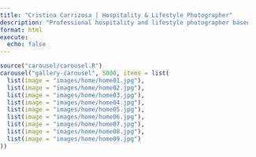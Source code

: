 ```yaml
---
title: "Cristina Carrizosa | Hospitality & Lifestyle Photographer"
description: "Professional hospitality and lifestyle photographer based in Richmond, VA. Specializing in boutique hotels, luxury vacation rentals, and interior design photography in San Francisco and internationally."
format: html
execute:
  echo: false
---
```


```r
source("carousel/carousel.R")
carousel("gallery-carousel", 5000, items = list(
  list(image = "images/home/home01.jpg"),
  list(image = "images/home/home02.jpg"),
  list(image = "images/home/home03.jpg"),
  list(image = "images/home/home04.jpg"),
  list(image = "images/home/home05.jpg"),
  list(image = "images/home/home06.jpg"),
  list(image = "images/home/home07.jpg"),
  list(image = "images/home/home08.jpg"),
  list(image = "images/home/home09.jpg")
))
```

<!-- Navigation Zones -->
<div class="carousel-zone carousel-zone-left" onclick="changeSlide(-1)"></div>
<div class="carousel-zone carousel-zone-right" onclick="changeSlide(1)"></div>

<!-- Arrow that follows cursor -->
<div class="cursor-arrow" id="cursorArrow">
  <svg xmlns="http://www.w3.org/2000/svg" width="16" height="16" fill="currentColor" viewBox="0 0 16 16">
    <path fill-rule="evenodd" d="M15 8a.5.5 0 0 0-.5-.5H2.707l3.147-3.146a.5.5 0 1 0-.708-.708l-4 4a.5.5 0 0 0 0 .708l4 4a.5.5 0 0 0 .708-.708L2.707 8.5H14.5A.5.5 0 0 0 15 8"/>
  </svg>
</div>

<script>
// Simple carousel navigation
let currentSlide = 0;
let totalSlides = 0;
let isTransitioning = false;
let carouselTimer = null;
const CAROUSEL_INTERVAL = 5000; // 5 seconds as defined in the carousel call

// Timer management functions
function startCarouselTimer() {
  stopCarouselTimer(); // Clear any existing timer
  carouselTimer = setInterval(() => {
    if (!isTransitioning) {
      changeSlide(1); // Auto-advance to next slide
    }
  }, CAROUSEL_INTERVAL);
}

function stopCarouselTimer() {
  if (carouselTimer) {
    clearInterval(carouselTimer);
    carouselTimer = null;
  }
}

function resetCarouselTimer() {
  stopCarouselTimer();
  startCarouselTimer();
}

function changeSlide(direction) {
  if (isTransitioning) return; // Prevent rapid clicking
  
  const carousel = document.getElementById('gallery-carousel');
  const slides = carousel.querySelectorAll('.carousel-item');
  totalSlides = slides.length;
  
  if (totalSlides === 0) return;
  
  isTransitioning = true;
  
  // Reset the carousel timer by stopping and restarting automatic cycling
  if (window.bootstrap && window.bootstrap.Carousel) {
    const bsCarousel = window.bootstrap.Carousel.getOrCreateInstance(carousel);
    bsCarousel.pause(); // Stop current timer
    bsCarousel.cycle(); // Restart timer from beginning
  }
  
  // Also reset our custom timer as a fallback
  resetCarouselTimer();
  
  // Remove active class from current slide (fade out)
  slides[currentSlide].classList.remove('active');
  
  // Calculate next slide
  if (direction === 1) {
    currentSlide = (currentSlide + 1) % totalSlides;
  } else {
    currentSlide = (currentSlide - 1 + totalSlides) % totalSlides;
  }
  
  // Add active class to new slide after a brief delay (fade in)
  setTimeout(() => {
    slides[currentSlide].classList.add('active');
  }, 150); // Slightly longer delay for fade-out then fade-in effect
  
  // Reset transition lock after animation
  setTimeout(() => {
    isTransitioning = false;
  }, 700); // Total time for both fade-out and fade-in
}

// Initialize carousel
document.addEventListener('DOMContentLoaded', function() {
  const carousel = document.getElementById('gallery-carousel');
  
  if (!carousel) {
    return;
  }
  
  const slides = carousel.querySelectorAll('.carousel-item');
  totalSlides = slides.length;
  
  // Ensure first slide is active and visible
  if (slides.length > 0) {
    // Remove any existing active classes
    slides.forEach(slide => slide.classList.remove('active'));
    // Add active class to first slide
    slides[0].classList.add('active');
  }
  
  // Start our custom timer as a fallback
  startCarouselTimer();
});

// Cursor arrow functionality
document.addEventListener('DOMContentLoaded', function() {
  const cursorArrow = document.getElementById('cursorArrow');
  const leftZone = document.querySelector('.carousel-zone-left');
  const rightZone = document.querySelector('.carousel-zone-right');
  
  let currentZone = null;
  
  // Track mouse movement
  document.addEventListener('mousemove', function(e) {
    cursorArrow.style.left = e.clientX + 'px';
    cursorArrow.style.top = e.clientY + 'px';
    
    // Check if mouse is within the carousel zones (both X and Y coordinates)
    const x = e.clientX;
    const y = e.clientY;
    const windowWidth = window.innerWidth;
    const windowHeight = window.innerHeight;
    
    // Check if mouse is within the vertical bounds of the carousel zones
    const zoneTop = 120; // Same as CSS top value
    const zoneBottom = windowHeight - 200; // Same as CSS calculation
    
    if (y < zoneTop || y > zoneBottom) {
      // Mouse is outside the vertical bounds - hide arrow
      cursorArrow.classList.remove('visible', 'left', 'right');
      currentZone = null;
      return;
    }
    
    // Check horizontal position only if within vertical bounds
    if (x < windowWidth * 0.15) {
      // Left edge - no arrow
      cursorArrow.classList.remove('visible', 'left', 'right');
      currentZone = null;
    } else if (x >= windowWidth * 0.15 && x < windowWidth * 0.45) {
      // Left zone
      if (currentZone !== 'left') {
        cursorArrow.classList.remove('visible', 'right');
        cursorArrow.classList.add('visible', 'left');
        cursorArrow.innerHTML = '<svg xmlns="http://www.w3.org/2000/svg" width="16" height="16" fill="currentColor" viewBox="0 0 16 16"><path fill-rule="evenodd" d="M15 8a.5.5 0 0 0-.5-.5H2.707l3.147-3.146a.5.5 0 1 0-.708-.708l-4 4a.5.5 0 0 0 0 .708l4 4a.5.5 0 0 0 .708-.708L2.707 8.5H14.5A.5.5 0 0 0 15 8"/></svg>';
        currentZone = 'left';
      }
    } else if (x >= windowWidth * 0.55 && x < windowWidth * 0.85) {
      // Right zone
      if (currentZone !== 'right') {
        cursorArrow.classList.remove('visible', 'left');
        cursorArrow.classList.add('visible', 'right');
        cursorArrow.innerHTML = '<svg xmlns="http://www.w3.org/2000/svg" width="16" height="16" fill="currentColor" viewBox="0 0 16 16"><path fill-rule="evenodd" d="M1 8a.5.5 0 0 1 .5-.5h11.793l-3.147-3.146a.5.5 0 0 1 .708-.708l4 4a.5.5 0 0 1 0 .708l-4 4a.5.5 0 0 1-.708-.708L13.293 8.5H1.5A.5.5 0 0 1 1 8"/></svg>';
        currentZone = 'right';
      }
    } else {
      // Right edge - no arrow
      cursorArrow.classList.remove('visible', 'left', 'right');
      currentZone = null;
    }
  });
  
  // Hide arrow when mouse leaves window
  document.addEventListener('mouseleave', function() {
    cursorArrow.classList.remove('visible', 'left', 'right');
    currentZone = null;
  });
});
</script>
<style>

/* hide title block but get browser tab title*/
.quarto-title-block {
  display: none !important;
}

/* Remove Quarto’s layout padding */
main#quarto-document-content,
.page-columns,
.content,
.column-page {
  padding: 0 !important;
  margin: 0 !important;
}

/* Remove body scroll gaps */
body, html {
  margin: 0;
  padding: 0;
  min-height: 100vh;
}

/* New wrapper to force full height */
.fullscreen-carousel {
  height: 100dvh;
  width: 100vw;
  margin: 0;
  padding: 0;
  display: flex;
  align-items: center;
  justify-content: center;
}

/* Carousel container */
#gallery-carousel {
  height: 70vh; /* Fixed height to leave space for footer */
  width: 100vw;
  position: relative;
  display: block;
  margin: 30px auto 0 auto; /* Reduced top margin to bring images closer to header */
}

/* Carousel inner container */
#gallery-carousel .carousel-inner {
  height: 100%;
  width: 100%;
  position: relative;
}

/* Carousel item */
#gallery-carousel .carousel-item {
  display: flex;
  justify-content: center;
  align-items: center;
  height: 100%;
  width: 100%;
  position: absolute;
  top: 0;
  left: 0;
  transition: opacity 0.4s ease-in-out;
  opacity: 0;
  z-index: 0;
}

#gallery-carousel .carousel-item.active {
  opacity: 1;
  z-index: 1;
}

/* Image styling */
#gallery-carousel img {
  max-height: 60vh;
  object-fit: contain;
  display: block;
  margin: 0 auto;
  border: none;
  box-shadow: none;
  outline: none;
  box-sizing: border-box;
}

#quarto-content {
  display: flex;
  flex-direction: column;
}

main#quarto-document-content {
  padding: 0 !important;
  margin: 0 !important;
  min-height: 70vh; /* Allow content to flow naturally */
}

/* Navigation zones - invisible hover areas */
.carousel-zone {
  position: fixed;
  top: 120px; /* Below header */
  height: calc(100vh - 200px); /* Leave space for header and footer */
  max-height: calc(100vh - 200px); /* Prevent extending into footer */
  z-index: 100;
  cursor: none; /* Hide default cursor */
  transition: background-color 0.2s ease;
  pointer-events: auto; /* Ensure click events work */
}

.carousel-zone-left {
  left: 15%;
  width: 30%;
}

.carousel-zone-right {
  right: 15%;
  width: 30%;
}

/* Cursor arrow that follows mouse */
.cursor-arrow {
  position: fixed;
  pointer-events: none;
  z-index: 9999;
  opacity: 0;
  transition: opacity 0.2s ease;
  transform: translate(-50%, -50%);
  display: flex;
  align-items: center;
  justify-content: center;
}

.cursor-arrow.visible {
  opacity: 1;
}

.cursor-arrow svg {
  width: 40px;
  height: 40px;
  fill: rgba(0, 0, 0, 0.8);
}

/* Zone styling - completely transparent */
.carousel-zone {
  background: transparent;
  border: none;
}

.carousel-zone-left {
  background: transparent;
  border: none;
}

.carousel-zone-right {
  background: transparent;
  border: none;
}

/* Zone hover effects - no visual changes */
.carousel-zone:hover {
  background: transparent;
  border: none;
}

@media (max-width: 1024px) {
  #gallery-carousel img {
    max-width: 70vw;
    max-height: 70vh;
    object-fit: contain;
    display: block;
    margin: 0 auto;
    border: none;
    box-shadow: none;
    outline: none;
    box-sizing: border-box;
  }
  
  /* Hide cursor arrow on mobile */
  .cursor-arrow {
    display: none !important;
  }
  
  /* Adjust navigation zones for mobile */
  .carousel-zone {
    top: 100px;
    height: calc(100vh - 350px); /* Increased bottom margin to avoid footer */
  }
}

@media (max-width: 480px) {
  #gallery-carousel img {
    max-width: 75vw;
    max-height: 75vh;
  }
  
  .cursor-arrow svg {
    width: 28px;
    height: 28px;
  }
  
  /* Smaller navigation zones for small mobile */
  .carousel-zone {
    top: 80px;
    height: calc(100vh - 300px); /* Increased bottom margin to avoid footer */
  }
}

</style>